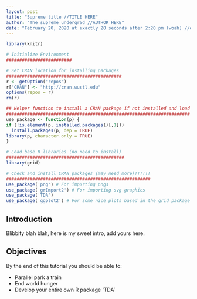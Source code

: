 ```yaml
---
layout: post
title: "Supreme title //TITLE HERE"
author: "The supreme undergrad //AUTHOR HERE"
date: "February 20, 2020 at exactly 20 seconds after 2:20 pm (woah) //date here, not shown in actual page"
---
```


```r
library(knitr)
```

```r
# Initialize Environment
#########################

# Set CRAN location for installing packages
############################################
r <- getOption("repos")
r["CRAN"] <- "http://cran.wustl.edu"
options(repos = r)
rm(r)

## Helper function to install a CRAN package if not installed and load
######################################################################
use_package <- function(p) {
if (!is.element(p, installed.packages()[,1]))
  install.packages(p, dep = TRUE)
library(p, character.only = TRUE)
}

# Load base R libraries (no need to install)
#############################################
library(grid)

# Check and install CRAN packages (may need more)!!!!!!
#######################################################
use_package('png') # For importing pngs
use_package('grImport2') # For importing svg graphics
use_package('TDA')
use_package('ggplot2') # For some nice plots based in the grid package
```

## Introduction

Blibbity blah blah, here is my sweet intro, add yours here.


## Objectives

By the end of this tutorial you should be able to:

* Parallel park a train
* End world hunger
* Develop your entire own R package 'TDA'




